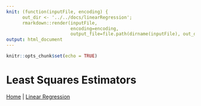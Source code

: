 ```yaml
---
knit: (function(inputFile, encoding) { 
      out_dir <- '../../docs/linearRegression';
      rmarkdown::render(inputFile,
                        encoding=encoding, 
                        output_file=file.path(dirname(inputFile), out_dir, 'leastSquaresEstimators.html')) })
output: html_document
---
```


```r
knitr::opts_chunk$set(echo = TRUE)
```

# Least Squares Estimators

[Home](../index.html) | [Linear Regression](linearRegression.html)
